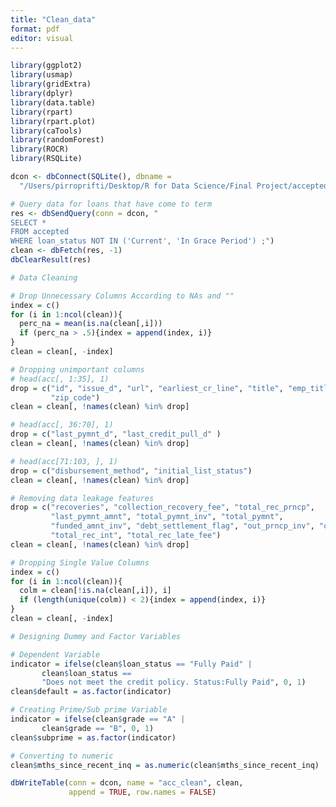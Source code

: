 ```yaml
---
title: "Clean_data"
format: pdf
editor: visual
---
```


```r
library(ggplot2)
library(usmap)
library(gridExtra)
library(dplyr)
library(data.table)
library(rpart)
library(rpart.plot)
library(caTools)
library(randomForest)
library(ROCR)
library(RSQLite)

dcon <- dbConnect(SQLite(), dbname = 
  "/Users/pirroprifti/Desktop/R for Data Science/Final Project/accepted_db.db")

# Query data for loans that have come to term
res <- dbSendQuery(conn = dcon, "
SELECT *
FROM accepted
WHERE loan_status NOT IN ('Current', 'In Grace Period') ;")
clean <- dbFetch(res, -1)
dbClearResult(res)
```

```r
# Data Cleaning

# Drop Unnecessary Columns According to NAs and ""
index = c()
for (i in 1:ncol(clean)){
  perc_na = mean(is.na(clean[,i]))
  if (perc_na > .5){index = append(index, i)}
}
clean = clean[, -index]

# Dropping unimportant columns
# head(acc[, 1:35], 1)
drop = c("id", "issue_d", "url", "earliest_cr_line", "title", "emp_title", 
         "zip_code")
clean = clean[, !names(clean) %in% drop]

# head(acc[, 36:70], 1)
drop = c("last_pymnt_d", "last_credit_pull_d" )
clean = clean[, !names(clean) %in% drop]

# head(acc[71:103, ], 1)
drop = c("disbursement_method", "initial_list_status")
clean = clean[, !names(clean) %in% drop]

# Removing data leakage features
drop = c("recoveries", "collection_recovery_fee", "total_rec_prncp", 
         "last_pymnt_amnt", "total_pymnt_inv", "total_pymnt", 
         "funded_amnt_inv", "debt_settlement_flag", "out_prncp_inv", "out_prncp", 
         "total_rec_int", "total_rec_late_fee")
clean = clean[, !names(clean) %in% drop]

# Dropping Single Value Columns
index = c()
for (i in 1:ncol(clean)){
  colm = clean[!is.na(clean[,i]), i]
  if (length(unique(colm)) < 2){index = append(index, i)}
}
clean = clean[, -index]
```

```r
# Designing Dummy and Factor Variables

# Dependent Variable
indicator = ifelse(clean$loan_status == "Fully Paid" | 
       clean$loan_status == 
       "Does not meet the credit policy. Status:Fully Paid", 0, 1)
clean$default = as.factor(indicator)

# Creating Prime/Sub prime Variable
indicator = ifelse(clean$grade == "A" | 
       clean$grade == "B", 0, 1)
clean$subprime = as.factor(indicator)

# Converting to numeric
clean$mths_since_recent_inq = as.numeric(clean$mths_since_recent_inq)

dbWriteTable(conn = dcon, name = "acc_clean", clean,
             append = TRUE, row.names = FALSE)
```
